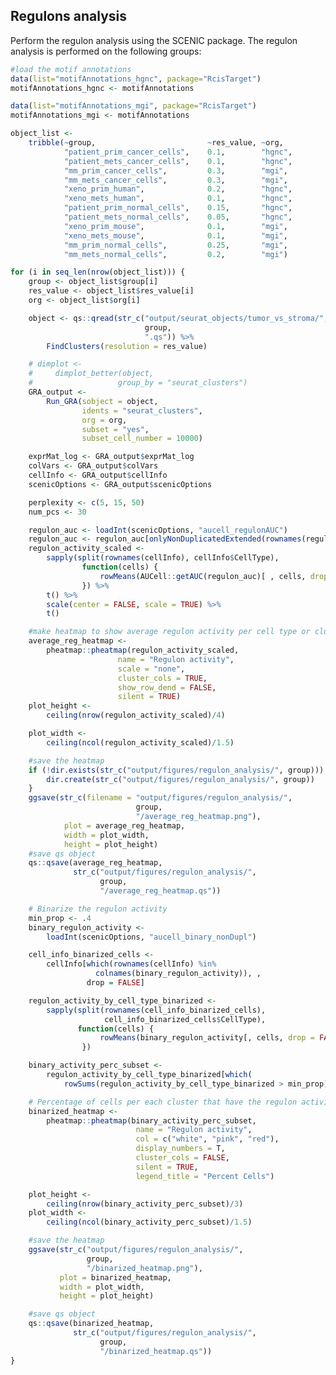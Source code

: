 
## Regulons analysis

Perform the regulon analysis using the SCENIC package. The regulon analysis is 
performed on the following groups:

```r
#load the motif annotations
data(list="motifAnnotations_hgnc", package="RcisTarget")
motifAnnotations_hgnc <- motifAnnotations

data(list="motifAnnotations_mgi", package="RcisTarget")
motifAnnotations_mgi <- motifAnnotations

object_list <-
    tribble(~group,                         ~res_value, ~org,
            "patient_prim_cancer_cells",    0.1,        "hgnc",
            "patient_mets_cancer_cells",    0.1,        "hgnc",
            "mm_prim_cancer_cells",         0.3,        "mgi",
            "mm_mets_cancer_cells",         0.3,        "mgi",
            "xeno_prim_human",              0.2,        "hgnc",
            "xeno_mets_human",              0.1,        "hgnc",
            "patient_prim_normal_cells",    0.15,       "hgnc",
            "patient_mets_normal_cells",    0.05,       "hgnc",
            "xeno_prim_mouse",              0.1,        "mgi",
            "xeno_mets_mouse",              0.1,        "mgi",
            "mm_prim_normal_cells",         0.25,       "mgi",
            "mm_mets_normal_cells",         0.2,        "mgi")

for (i in seq_len(nrow(object_list))) {
    group <- object_list$group[i]
    res_value <- object_list$res_value[i]
    org <- object_list$org[i]

    object <- qs::qread(str_c("output/seurat_objects/tumor_vs_stroma/",
                              group,
                              ".qs")) %>%
        FindClusters(resolution = res_value)

    # dimplot <- 
    #     dimplot_better(object,
    #                   group_by = "seurat_clusters")
    GRA_output <-
        Run_GRA(sobject = object,
                idents = "seurat_clusters",
                org = org,
                subset = "yes",
                subset_cell_number = 10000)

    exprMat_log <- GRA_output$exprMat_log
    colVars <- GRA_output$colVars
    cellInfo <- GRA_output$cellInfo
    scenicOptions <- GRA_output$scenicOptions

    perplexity <- c(5, 15, 50)
    num_pcs <- 30

    regulon_auc <- loadInt(scenicOptions, "aucell_regulonAUC")
    regulon_auc <- regulon_auc[onlyNonDuplicatedExtended(rownames(regulon_auc)),]
    regulon_activity_scaled <-
        sapply(split(rownames(cellInfo), cellInfo$CellType),
                function(cells) {
                    rowMeans(AUCell::getAUC(regulon_auc)[ , cells, drop = FALSE])
                }) %>%
        t() %>%
        scale(center = FALSE, scale = TRUE) %>%
        t()

    #make heatmap to show average regulon activity per cell type or cluster
    average_reg_heatmap <- 
        pheatmap::pheatmap(regulon_activity_scaled,
                        name = "Regulon activity",
                        scale = "none",
                        cluster_cols = TRUE,
                        show_row_dend = FALSE,
                        silent = TRUE)
    plot_height <- 
        ceiling(nrow(regulon_activity_scaled)/4)

    plot_width <- 
        ceiling(ncol(regulon_activity_scaled)/1.5)

    #save the heatmap
    if (!dir.exists(str_c("output/figures/regulon_analysis/", group))) {
        dir.create(str_c("output/figures/regulon_analysis/", group))
    }
    ggsave(str_c(filename = "output/figures/regulon_analysis/",
                            group,
                            "/average_reg_heatmap.png"),
            plot = average_reg_heatmap,
            width = plot_width,
            height = plot_height)
    #save qs object
    qs::qsave(average_reg_heatmap,
              str_c("output/figures/regulon_analysis/",
                    group,
                    "/average_reg_heatmap.qs"))

    # Binarize the regulon activity
    min_prop <- .4
    binary_regulon_activity <-
        loadInt(scenicOptions, "aucell_binary_nonDupl")

    cell_info_binarized_cells <-
        cellInfo[which(rownames(cellInfo) %in%
                   colnames(binary_regulon_activity)), ,
                 drop = FALSE]

    regulon_activity_by_cell_type_binarized <-
        sapply(split(rownames(cell_info_binarized_cells),
                     cell_info_binarized_cells$CellType),
               function(cells) {
                    rowMeans(binary_regulon_activity[, cells, drop = FALSE])
                })

    binary_activity_perc_subset <-
        regulon_activity_by_cell_type_binarized[which(
            rowSums(regulon_activity_by_cell_type_binarized > min_prop) > 0),]

    # Percentage of cells per each cluster that have the regulon activity
    binarized_heatmap <-
        pheatmap::pheatmap(binary_activity_perc_subset,
                            name = "Regulon activity",
                            col = c("white", "pink", "red"),
                            display_numbers = T,
                            cluster_cols = FALSE,
                            silent = TRUE,
                            legend_title = "Percent Cells")

    plot_height <-
        ceiling(nrow(binary_activity_perc_subset)/3)
    plot_width <-
        ceiling(ncol(binary_activity_perc_subset)/1.5)

    #save the heatmap
    ggsave(str_c("output/figures/regulon_analysis/",
                 group,
                 "/binarized_heatmap.png"),
           plot = binarized_heatmap,
           width = plot_width,
           height = plot_height)

    #save qs object
    qs::qsave(binarized_heatmap,
              str_c("output/figures/regulon_analysis/",
                    group,
                    "/binarized_heatmap.qs"))
}

```

